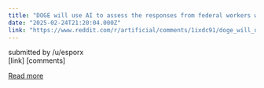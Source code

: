 ```yaml
---
title: "DOGE will use AI to assess the responses from federal workers who were told to justify their jobs via email"
date: "2025-02-24T21:20:04.000Z"
link: "https://www.reddit.com/r/artificial/comments/1ixdc91/doge_will_use_ai_to_assess_the_responses_from/"
---
```


submitted by    /u/esporx  
 [link]   [comments]

[Read more](https://www.reddit.com/r/artificial/comments/1ixdc91/doge_will_use_ai_to_assess_the_responses_from/)
